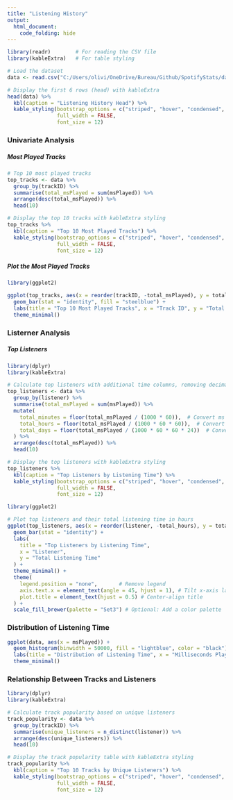 ```yaml
---
title: "Listening History"
output: 
  html_document:
    code_folding: hide
---
```


```r
library(readr)        # For reading the CSV file
library(kableExtra)   # For table styling

# Load the dataset
data <- read.csv("C:/Users/olivi/OneDrive/Bureau/Github/SpotifyStats/data/clean_data/Listening_History.csv", stringsAsFactors = FALSE)

# Display the first 6 rows (head) with kableExtra
head(data) %>%
  kbl(caption = "Listening History Head") %>%
  kable_styling(bootstrap_options = c("striped", "hover", "condensed", "responsive"),
                full_width = FALSE,
                font_size = 12)
```

### Univariate Analysis

##### Most Played Tracks

```r
# Top 10 most played tracks
top_tracks <- data %>%
  group_by(trackID) %>%
  summarise(total_msPlayed = sum(msPlayed)) %>%
  arrange(desc(total_msPlayed)) %>%
  head(10)

# Display the top 10 tracks with kableExtra styling
top_tracks %>%
  kbl(caption = "Top 10 Most Played Tracks") %>%
  kable_styling(bootstrap_options = c("striped", "hover", "condensed", "responsive"),
                full_width = FALSE,
                font_size = 12)

```

##### Plot the Most Played Tracks

```r
library(ggplot2)

ggplot(top_tracks, aes(x = reorder(trackID, -total_msPlayed), y = total_msPlayed)) +
  geom_bar(stat = "identity", fill = "steelblue") +
  labs(title = "Top 10 Most Played Tracks", x = "Track ID", y = "Total ms Played") +
  theme_minimal()
```

### Listerner Analysis

##### Top Listeners

```r
library(dplyr)
library(kableExtra)

# Calculate top listeners with additional time columns, removing decimal points
top_listeners <- data %>%
  group_by(listener) %>%
  summarise(total_msPlayed = sum(msPlayed)) %>%
  mutate(
    total_minutes = floor(total_msPlayed / (1000 * 60)),  # Convert ms to minutes, remove decimals
    total_hours = floor(total_msPlayed / (1000 * 60 * 60)),  # Convert ms to hours, remove decimals
    total_days = floor(total_msPlayed / (1000 * 60 * 60 * 24))  # Convert ms to days, remove decimals
  ) %>%
  arrange(desc(total_msPlayed)) %>%
  head(10)

# Display the top listeners with kableExtra styling
top_listeners %>%
  kbl(caption = "Top Listeners by Listening Time") %>%
  kable_styling(bootstrap_options = c("striped", "hover", "condensed", "responsive"),
                full_width = FALSE,
                font_size = 12)
```

```r
library(ggplot2)

# Plot top listeners and their total listening time in hours
ggplot(top_listeners, aes(x = reorder(listener, -total_hours), y = total_hours, fill = listener)) +
  geom_bar(stat = "identity") +
  labs(
    title = "Top Listeners by Listening Time",
    x = "Listener",
    y = "Total Listening Time"
  ) +
  theme_minimal() +
  theme(
    legend.position = "none",       # Remove legend
    axis.text.x = element_text(angle = 45, hjust = 1), # Tilt x-axis labels
    plot.title = element_text(hjust = 0.5) # Center-align title
  ) +
  scale_fill_brewer(palette = "Set3") # Optional: Add a color palette
```

### Distribution of Listening Time

```r
ggplot(data, aes(x = msPlayed)) +
  geom_histogram(binwidth = 50000, fill = "lightblue", color = "black") +
  labs(title = "Distribution of Listening Time", x = "Milliseconds Played", y = "Frequency") +
  theme_minimal()

```

### Relationship Between Tracks and Listeners

```r
library(dplyr)
library(kableExtra)

# Calculate track popularity based on unique listeners
track_popularity <- data %>%
  group_by(trackID) %>%
  summarise(unique_listeners = n_distinct(listener)) %>%
  arrange(desc(unique_listeners)) %>%
  head(10)

# Display the track popularity table with kableExtra styling
track_popularity %>%
  kbl(caption = "Top 10 Tracks by Unique Listeners") %>%
  kable_styling(bootstrap_options = c("striped", "hover", "condensed", "responsive"),
                full_width = FALSE,
                font_size = 12)

```





